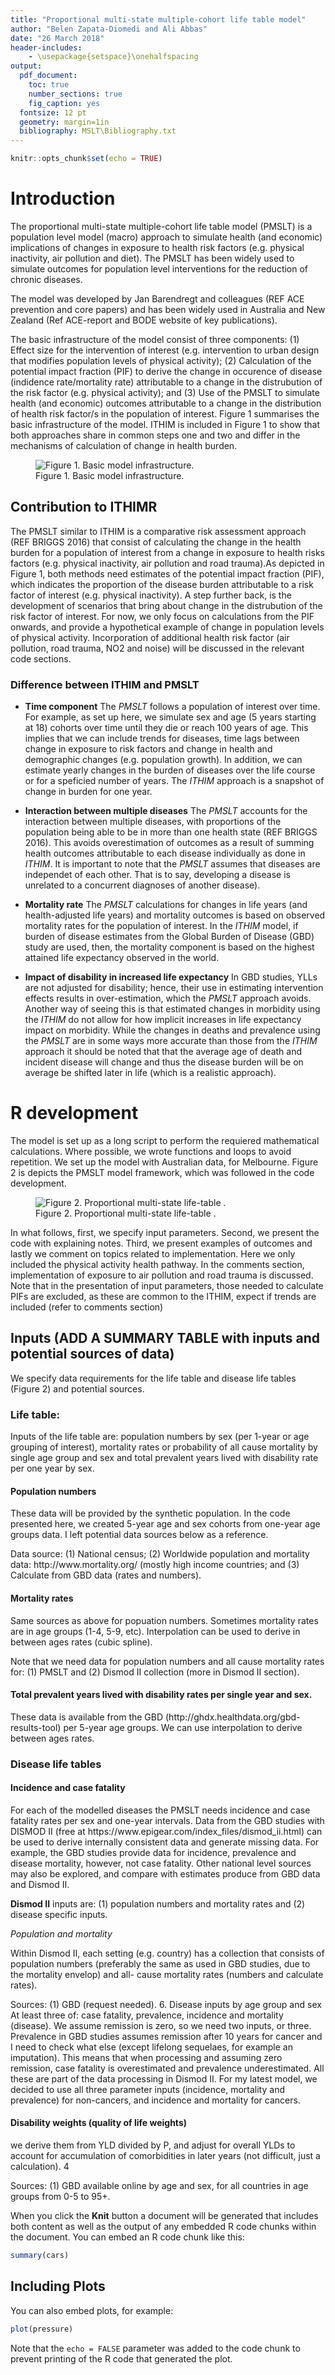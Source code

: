 ```yaml
---
title: "Proportional multi-state multiple-cohort life table model"
author: "Belen Zapata-Diomedi and Ali Abbas"
date: "26 March 2018"
header-includes:
    - \usepackage{setspace}\onehalfspacing
output:
  pdf_document: 
    toc: true
    number_sections: true
    fig_caption: yes
  fontsize: 12 pt
  geometry: margin=1in
  bibliography: MSLT\Bibliography.txt
---
```


```r
knitr::opts_chunk$set(echo = TRUE)
```
# Introduction 

The proportional multi-state multiple-cohort life table model (PMSLT) is a population level model (macro) approach to simulate health (and economic) implications of changes in exposure to health risk factors (e.g. physical inactivity, air pollution and diet). The PMSLT has been widely used to simulate outcomes for population level interventions for the reduction of chronic diseases. 

The model was developed by Jan Barendregt and colleagues (REF ACE prevention and core papers) and has been widely used in Australia and New Zealand (Ref ACE-report and BODE website of key publications). 

The basic infrastructure of the model consist of three components: (1) Effect size for the intervention of interest (e.g. intervention to urban design that modifies population levels of physical activity); (2) Calculation of the potential impact fraction (PIF) to derive the change in occurence of disease (indidence rate/mortality rate) attributable to a change in the distrubution of the risk factor (e.g. physical activity); and (3) Use of the PMSLT to simulate health (and economic) outcomes attributable to a change in the distribution of health risk factor/s in the population of interest. Figure 1 summarises the basic infrastructure of the model. ITHIM is included in Figure 1 to show that both approaches share in common steps one and two and differ in the mechanisms of calculation of change in health burden. 

![Figure 1. Basic model infrastructure.](structure\Figure1.png)

## Contribution to ITHIMR

The PMSLT similar to ITHIM is a comparative risk assessment approach (REF BRIGGS 2016) that consist of calculating the change in the health burden for a population of interest from a change in exposure to health risks factors (e.g. physical inactivity, air pollution and road trauma).As depicted in Figure 1, both methods need estimates of the potential impact fraction (PIF), which indicates the proportion of the disease burden attributable to a risk factor of interest (e.g. physical inactivity). A step further back, is the development of scenarios that bring about change in the distrubution of the risk factor of interest. For now, we only focus on calculations from the PIF onwards, and provide a hypothetical example of change in population levels of physical activity. Incorporation of additional  health risk factor (air pollution, road trauma, NO2 and noise) will be discussed in the relevant code sections. 


### Difference between ITHIM and PMSLT

* **Time component**
    The *PMSLT* follows a population of interest over time. For example, as set up here, we     simulate sex and age (5 years starting at 18) cohorts over time until they die or           reach 100 years of age. This implies that we can include trends for diseases, time lags     between change in exposure to risk factors and change in health and demographic changes     (e.g. population growth). In addition, we can estimate yearly changes in the burden of      diseases over the life course or for a speficied number of years. The *ITHIM* approach      is a snapshot of change in burden for one year.
    
* **Interaction between multiple diseases**
    The *PMSLT* accounts for the interaction between multiple diseases, with proportions of     the population being able to be in more than one health state (REF BRIGGS 2016). This       avoids  overestimation of outcomes as a result of summing health outcomes attributable      to each disease individually as done in *ITHIM*. It is important to note that the           *PMSLT* assumes that diseases are independet of each other. That is to say, developing a     disease is unrelated to a concurrent diagnoses of another disease).  
    
* **Mortality rate** 
    The *PMSLT* calculations for changes in life years (and health-adjusted life years) and     mortality outcomes is based on observed mortality rates for the population of               interest. In the *ITHIM* model, if burden of disease estimates from the Global Burden of     Disease (GBD) study are used, then, the mortality component is based on the highest         attained life expectancy observed in the world.
    
* **Impact of disability in increased life expectancy**
    In GBD studies, YLLs are not adjusted for disability; hence, their use in estimating        intervention effects results in over-estimation, which the *PMSLT* approach avoids.         Another way of seeing this is that estimated changes in morbidity using the *ITHIM* do      not allow for how implicit increases in life expectancy impact on morbidity. While          the changes in deaths and prevalence using the *PMSLT* are in some ways more accurate       than those from the *ITHIM* approach it should be noted that that the average age of        death and incident disease will change and thus the disease burden will be on average be     shifted later in life (which is a realistic approach).
    
        
# R development

The model is set up as a long script to perform the requiered mathematical calculations. Where possible, we wrote functions and loops to avoid repetition. We set up the model  with Australian data, for Melbourne. Figure 2 is depicts the PMSLT model framework, which was followed in the code development. 

![Figure 2. Proportional multi-state life-table .](structure\Figure2.png)

In what follows, first, we specify input parameters. Second, we present the code with explaining notes. Third, we present examples of outcomes and lastly we comment on topics related to implementation. Here we only included the physical activity health pathway. In the comments section, implementation of exposure to air pollution and road trauma is discussed. Note that in the presentation of input parameters, those needed to calculate PIFs are excluded, as these are common to the ITHIM, expect if trends are included (refer to comments section)

## Inputs (ADD A SUMMARY TABLE with inputs and potential sources of data)

We specify data requirements for the life table and disease life tables (Figure 2) and potential sources. 

### **Life table**: 

Inputs of the life table are: population numbers by sex (per 1-year or age grouping of interest), mortality rates or probability of all cause mortality by single age group and sex and total prevalent years lived with disability rate per one year by sex. 

####	Population numbers

These data will be provided by the synthetic population. In the code presented here, we created 5-year age and sex cohorts from one-year age groups data. I left potential data sources below as a reference. 

Data source: (1) National census; (2) Worldwide population and mortality data:  http://www.mortality.org/ (mostly high income countries; and (3) Calculate from GBD data (rates and numbers). 

#### Mortality rates

Same sources as above for popuation numbers. Sometimes mortality rates are in age groups (1-4, 5-9, etc). Interpolation can be used to derive in between ages rates (cubic spline). 

Note that we need data for population numbers and all cause mortality rates for: (1) PMSLT and (2) Dismod II collection (more in Dismod II section). 

####	Total prevalent years lived with disability rates per single year and sex.

These data is available from the GBD (http://ghdx.healthdata.org/gbd-results-tool) per 5-year age groups. We can use interpolation to derive between ages rates. 

### **Disease life tables**

#### Incidence and case fatality 

For each of the modelled diseases the PMSLT needs incidence and case fatality rates per sex and one-year intervals. Data from the GBD studies with DISMOD II (free at https://www.epigear.com/index_files/dismod_ii.html) can be used to derive internally consistent data and generate missing data. For example, the GBD studies provide data for incidence, prevalence and disease mortality, however, not case fatality. Other national level sources may also be explored, and compare with estimates produce from GBD data and Dismod II. 

**Dismod II** inputs are: (1) population numbers and mortality rates and (2) disease specific inputs. 

*Population and mortality*

Within Dismod II, each setting (e.g. country) has a collection that consists of population numbers (preferably the same as used in GBD studies, due to the mortality envelop) and all- cause mortality rates (numbers and calculate rates). 

Sources: (1) GBD (request needed). 
6.	Disease inputs by age group and sex
At least three of: case fatality, prevalence, incidence and mortality (disease). We assume remission is zero, so we need two inputs, or three. Prevalence in GBD studies assumes remission after 10 years for cancer and I need to check what else (except lifelong sequelaes, for example an imputation). This means that when processing and assuming zero remission, case fatality is overestimated and prevalence underestimated. All these are part of the data processing in Dismod II. For my latest model, we decided to use all three parameter inputs (incidence, mortality and prevalence) for non-cancers, and incidence and mortality for cancers. 

#### Disability weights (quality of life weights) 

we derive them from YLD divided by P, and adjust for overall YLDs to account for accumulation of comorbidities in later years (not difficult, just a calculation). 
4

Sources: (1) GBD available online by age and sex, for all countries in age groups from 0-5 to 95+. 


When you click the **Knit** button a document will be generated that includes both content as well as the output of any embedded R code chunks within the document. You can embed an R code chunk like this:

```r
summary(cars)
```

## Including Plots

You can also embed plots, for example:

```r
plot(pressure)
```

Note that the `echo = FALSE` parameter was added to the code chunk to prevent printing of the R code that generated the plot.
